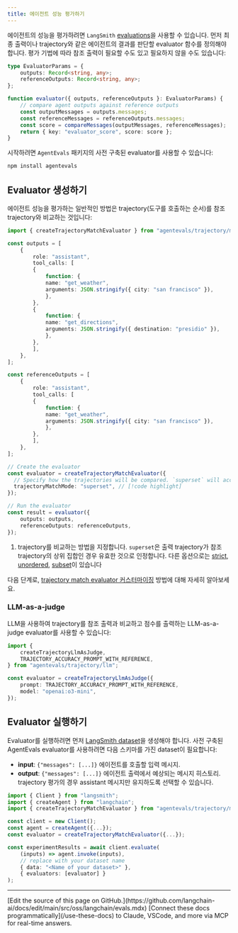 ```yaml
---
title: 에이전트 성능 평가하기
---
```




에이전트의 성능을 평가하려면 `LangSmith` [evaluations](https://docs.smith.langchain.com/evaluation)을 사용할 수 있습니다. 먼저 최종 출력이나 trajectory와 같은 에이전트의 결과를 판단할 evaluator 함수를 정의해야 합니다. 평가 기법에 따라 참조 출력이 필요할 수도 있고 필요하지 않을 수도 있습니다:



```typescript
type EvaluatorParams = {
    outputs: Record<string, any>;
    referenceOutputs: Record<string, any>;
};

function evaluator({ outputs, referenceOutputs }: EvaluatorParams) {
    // compare agent outputs against reference outputs
    const outputMessages = outputs.messages;
    const referenceMessages = referenceOutputs.messages;
    const score = compareMessages(outputMessages, referenceMessages);
    return { key: "evaluator_score", score: score };
}
```


시작하려면 `AgentEvals` 패키지의 사전 구축된 evaluator를 사용할 수 있습니다:



```bash
npm install agentevals
```


## Evaluator 생성하기

에이전트 성능을 평가하는 일반적인 방법은 trajectory(도구를 호출하는 순서)를 참조 trajectory와 비교하는 것입니다:



```typescript
import { createTrajectoryMatchEvaluator } from "agentevals/trajectory/match";

const outputs = [
    {
        role: "assistant",
        tool_calls: [
        {
            function: {
            name: "get_weather",
            arguments: JSON.stringify({ city: "san francisco" }),
            },
        },
        {
            function: {
            name: "get_directions",
            arguments: JSON.stringify({ destination: "presidio" }),
            },
        },
        ],
    },
];

const referenceOutputs = [
    {
        role: "assistant",
        tool_calls: [
        {
            function: {
            name: "get_weather",
            arguments: JSON.stringify({ city: "san francisco" }),
            },
        },
        ],
    },
];

// Create the evaluator
const evaluator = createTrajectoryMatchEvaluator({
  // Specify how the trajectories will be compared. `superset` will accept output trajectory as valid if it's a superset of the reference one. Other options include: strict, unordered and subset
  trajectoryMatchMode: "superset", // [!code highlight]
});

// Run the evaluator
const result = evaluator({
    outputs: outputs,
    referenceOutputs: referenceOutputs,
});
```


1. trajectory를 비교하는 방법을 지정합니다. `superset`은 출력 trajectory가 참조 trajectory의 상위 집합인 경우 유효한 것으로 인정합니다. 다른 옵션으로는 [strict](https://github.com/langchain-ai/agentevals?tab=readme-ov-file#strict-match), [unordered](https://github.com/langchain-ai/agentevals?tab=readme-ov-file#unordered-match), [subset](https://github.com/langchain-ai/agentevals?tab=readme-ov-file#subset-and-superset-match)이 있습니다

다음 단계로, [trajectory match evaluator 커스터마이징](https://github.com/langchain-ai/agentevals?tab=readme-ov-file#agent-trajectory-match) 방법에 대해 자세히 알아보세요.

### LLM-as-a-judge

LLM을 사용하여 trajectory를 참조 출력과 비교하고 점수를 출력하는 LLM-as-a-judge evaluator를 사용할 수 있습니다:



```typescript
import {
    createTrajectoryLlmAsJudge,
    TRAJECTORY_ACCURACY_PROMPT_WITH_REFERENCE,
} from "agentevals/trajectory/llm";

const evaluator = createTrajectoryLlmAsJudge({
    prompt: TRAJECTORY_ACCURACY_PROMPT_WITH_REFERENCE,
    model: "openai:o3-mini",
});
```


## Evaluator 실행하기

Evaluator를 실행하려면 먼저 [LangSmith dataset](https://docs.smith.langchain.com/evaluation/concepts#datasets)을 생성해야 합니다. 사전 구축된 AgentEvals evaluator를 사용하려면 다음 스키마를 가진 dataset이 필요합니다:

* **input**: `{"messages": [...]}` 에이전트를 호출할 입력 메시지.
* **output**: `{"messages": [...]}` 에이전트 출력에서 예상되는 메시지 히스토리. trajectory 평가의 경우 assistant 메시지만 유지하도록 선택할 수 있습니다.



```typescript
import { Client } from "langsmith";
import { createAgent } from "langchain";
import { createTrajectoryMatchEvaluator } from "agentevals/trajectory/match";

const client = new Client();
const agent = createAgent({...});
const evaluator = createTrajectoryMatchEvaluator({...});

const experimentResults = await client.evaluate(
    (inputs) => agent.invoke(inputs),
    // replace with your dataset name
    { data: "<Name of your dataset>" },
    { evaluators: [evaluator] }
);
```

---

<Callout icon="pen-to-square" iconType="regular">
    [Edit the source of this page on GitHub.](https://github.com/langchain-ai/docs/edit/main/src/oss/langchain/evals.mdx)
</Callout>
<Tip icon="terminal" iconType="regular">
    [Connect these docs programmatically](/use-these-docs) to Claude, VSCode, and more via MCP for    real-time answers.
</Tip>
